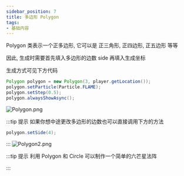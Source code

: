 ```yaml
---
sidebar_position: 7
title: 多边形 Polygon
tags:
- 基础内容
---
```

Polygon 类表示一个正多边形, 它可以是 正三角形, 正四边形, 正五边形 等等

因此, 生成时需要首先填入多边形的边数 side 再填入生成坐标

生成方式可见下方代码

```java
Polygon polygon = new Polygon(3, player.getLocation());
polygon.setParticle(Particle.FLAME);
polygon.setStep(0.5);
polygon.alwaysShowAsync();
```
![Polygon.png](https://i.loli.net/2021/04/09/O7Pkj3m6IvEMeuF.png)

:::tip 提示
如果你想中途更改多边形的边数也可以直接调用下方的方法

```java
polygon.setSide(4);
```
:::
![Polygon2.png](https://i.loli.net/2021/04/09/MlFB9GnJKa31jXL.png)

:::tip 提示
利用 Polygon 和 Circle 可以制作一个简单的六芒星法阵


:::